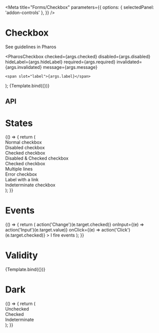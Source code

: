 

<Meta
  title="Forms/Checkbox"
  parameters={{
    options: { selectedPanel: 'addon-controls' },
  }}
/>

# Checkbox

<PharosLink href="https://www.jstor.org/pharos/components/checkbox" target="_blank">
  See guidelines in Pharos
</PharosLink>

  <PharosCheckbox
    checked={args.checked}
    disabled={args.disabled}
    hideLabel={args.hideLabel}
    required={args.required}
    invalidated={args.invalidated}
    message={args.message}
  >
    <span slot="label">{args.label}</span>
  </PharosCheckbox>
);

<Canvas withToolbar>
  <Story
    name="Base"
    args={{
      checked: false,
      disabled: false,
      hideLabel: false,
      label: 'I am a label',
    }}
  >
    {Template.bind({})}
  </Story>
</Canvas>

## API

<ArgsTable of={PharosCheckbox} />

# States

<Canvas withToolbar>
  <Story name="States">
    {() => {
      return (
        <div>
          <div>
            <PharosCheckbox name="one">
              <span slot="label">Normal checkbox</span>
            </PharosCheckbox>
          </div>
          <div>
            <PharosCheckbox name="two" disabled>
              <span slot="label">Disabled checkbox</span>
            </PharosCheckbox>
          </div>
          <div>
            <PharosCheckbox name="three" checked>
              <span slot="label">Checked checkbox</span>
            </PharosCheckbox>
          </div>
          <div>
            <PharosCheckbox name="four" checked disabled>
              <span slot="label">Disabled & Checked checkbox</span>
            </PharosCheckbox>
          </div>
          <div>
            <PharosCheckbox name="five" checked>
              <div slot="label">
                <div>Checked checkbox</div>
                <div>Multiple lines</div>
              </div>
            </PharosCheckbox>
          </div>
          <div>
            <PharosCheckbox name="six" invalidated>
              <span slot="label">Error checkbox</span>
            </PharosCheckbox>
          </div>
          <div>
            <PharosCheckbox name="seven">
              <span slot="label">
                Label with a <PharosLink href="#">link</PharosLink>
              </span>
            </PharosCheckbox>
          </div>
          <div>
            <PharosCheckbox name="eight" indeterminate>
              <span slot="label">Indeterminate checkbox</span>
            </PharosCheckbox>
          </div>
        </div>
      );
    }}
  </Story>
</Canvas>

# Events

<Canvas withToolbar>
  <Story name="Events">
    {() => {
      return (
        <PharosCheckbox
          value="My value"
          onChange={(e) => action('Change')(e.target.checked)}
          onInput={(e) => action('Input')(e.target.value)}
          onClick={(e) => action('Click')(e.target.checked)}
        >
          <span slot="label">I fire events</span>
        </PharosCheckbox>
      );
    }}
  </Story>
</Canvas>

# Validity

<Canvas withToolbar>
  <Story
    name="Validity"
    args={{
      required: true,
      invalidated: true,
      label: 'I am a label',
      message: 'This field is required, please make a selection',
    }}
  >
    {Template.bind({})}
  </Story>
</Canvas>

# Dark

<Canvas withToolbar>
  <Story name="Dark">
    {() => {
      return (
        <div>
          <div className="checkbox-example__container--dark">
            <PharosCheckbox name="dark" dark>
              <span slot="label">Unchecked</span>
            </PharosCheckbox>
          </div>
          <div className="checkbox-example__container--dark">
            <PharosCheckbox name="dark" dark checked>
              <span slot="label">Checked</span>
            </PharosCheckbox>
          </div>
          <div className="checkbox-example__container--dark">
            <PharosCheckbox name="indeterminate" dark indeterminate>
              <span slot="label">Indeterminate</span>
            </PharosCheckbox>
          </div>
        </div>
      );
    }}
  </Story>
</Canvas>

